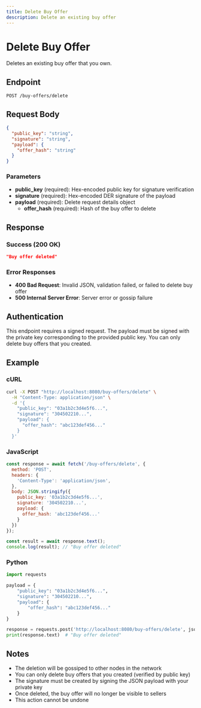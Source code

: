 ```yaml
---
title: Delete Buy Offer
description: Delete an existing buy offer
---
```


# Delete Buy Offer

Deletes an existing buy offer that you own.

## Endpoint

```
POST /buy-offers/delete
```

## Request Body

```json
{
  "public_key": "string",
  "signature": "string",
  "payload": {
    "offer_hash": "string"
  }
}
```

### Parameters

- **public_key** (required): Hex-encoded public key for signature verification
- **signature** (required): Hex-encoded DER signature of the payload
- **payload** (required): Delete request details object
  - **offer_hash** (required): Hash of the buy offer to delete

## Response

### Success (200 OK)

```json
"Buy offer deleted"
```

### Error Responses

- **400 Bad Request**: Invalid JSON, validation failed, or failed to delete buy offer
- **500 Internal Server Error**: Server error or gossip failure

## Authentication

This endpoint requires a signed request. The payload must be signed with the private key corresponding to the provided public key. You can only delete buy offers that you created.

## Example

### cURL

```bash
curl -X POST "http://localhost:8080/buy-offers/delete" \
  -H "Content-Type: application/json" \
  -d '{
    "public_key": "03a1b2c3d4e5f6...",
    "signature": "304502210...",
    "payload": {
      "offer_hash": "abc123def456..."
    }
  }'
```

### JavaScript

```javascript
const response = await fetch('/buy-offers/delete', {
  method: 'POST',
  headers: {
    'Content-Type': 'application/json',
  },
  body: JSON.stringify({
    public_key: '03a1b2c3d4e5f6...',
    signature: '304502210...',
    payload: {
      offer_hash: 'abc123def456...'
    }
  })
});

const result = await response.text();
console.log(result); // "Buy offer deleted"
```

### Python

```python
import requests

payload = {
    "public_key": "03a1b2c3d4e5f6...",
    "signature": "304502210...",
    "payload": {
        "offer_hash": "abc123def456..."
    }
}

response = requests.post('http://localhost:8080/buy-offers/delete', json=payload)
print(response.text)  # "Buy offer deleted"
```

## Notes

- The deletion will be gossiped to other nodes in the network
- You can only delete buy offers that you created (verified by public key)
- The signature must be created by signing the JSON payload with your private key
- Once deleted, the buy offer will no longer be visible to sellers
- This action cannot be undone
